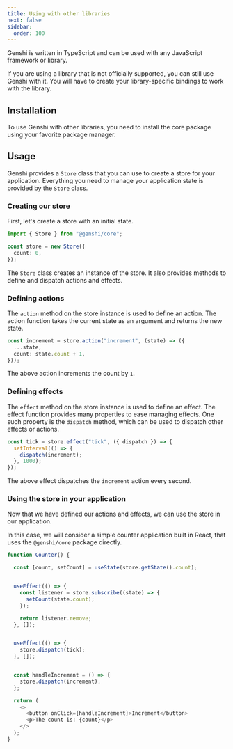 ```yaml
---
title: Using with other libraries
next: false
sidebar:
  order: 100
---
```



Genshi is written in TypeScript and can be used with any JavaScript framework or library.

If you are using a library that is not officially supported, you can still use Genshi with it. You will have to create your library-specific bindings to work with the library.

## Installation

To use Genshi with other libraries, you need to install the core package using your favorite package manager.

<PackageManagers pkg="@genshi/core" />

## Usage

Genshi provides a `Store` class that you can use to create a store for your application. Everything you need to manage your application state is provided by the `Store` class.

### Creating our store

First, let's create a store with an initial state.

```ts
import { Store } from "@genshi/core";

const store = new Store({
  count: 0,
});
```

The `Store` class creates an instance of the store. It also provides methods to define and dispatch actions and effects.

### Defining actions

The `action` method on the store instance is used to define an action. The action function takes the current state as an argument and returns the new state.

```ts
const increment = store.action("increment", (state) => ({
  ...state,
  count: state.count + 1,
}));
```

The above action increments the count by `1`.

### Defining effects

The `effect` method on the store instance is used to define an effect. The effect function provides many properties to ease managing effects. One such property is the `dispatch` method, which can be used to dispatch other effects or actions.

```ts
const tick = store.effect("tick", ({ dispatch }) => {
  setInterval(() => {
    dispatch(increment);
  }, 1000);
});
```

The above effect dispatches the `increment` action every second.

### Using the store in your application

Now that we have defined our actions and effects, we can use the store in our application.

In this case, we will consider a simple counter application built in React, that uses the `@genshi/core` package directly.

```ts {"Set the initial count value from store":2-3} {"Subscribe to changes to the store":5-12} {"Dispatch the tick effect on component mount":14-17} {"Increment the count on button click":19-22}
function Counter() {

  const [count, setCount] = useState(store.getState().count);


  useEffect(() => {
    const listener = store.subscribe((state) => {
      setCount(state.count);
    });

    return listener.remove;
  }, []);


  useEffect(() => {
    store.dispatch(tick);
  }, []);


  const handleIncrement = () => {
    store.dispatch(increment);
  };

  return (
    <>
      <button onClick={handleIncrement}>Increment</button>
      <p>The count is: {count}</p>
    </>
  );
}
```
